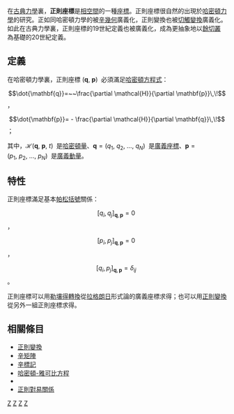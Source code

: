 {{noteTA
|G1=物理學
}}
在[[古典力學|古典力學]]裏，'''正則座標'''是[[相空間|相空間]]的一種[[座標|座標]]。正則座標很自然的出現於[[哈密頓力學|哈密頓力學]]的研究。正如同哈密頓力學的被[[辛幾何|辛幾何]]廣義化，正則變換也被[[切觸幾何|切觸變換]]廣義化。如此在古典力學裏，正則座標的19世紀定義也被廣義化，成為更抽象地以[[餘切叢|餘切叢]]為基礎的20世紀定義。

==定義==
在哈密頓力學裏，正則座標 <math>(\mathbf{q},\ \mathbf{p})\,\!</math> 必須滿足[[哈密頓方程式|哈密頓方程式]]：
:<math>\dot{\mathbf{q}}=~~\frac{\partial \mathcal{H}}{\partial \mathbf{p}}\,\!</math> ，
:<math>\dot{\mathbf{p}}= - \frac{\partial \mathcal{H}}{\partial \mathbf{q}}\,\!</math> ；

其中，<math>\mathcal{H}(\mathbf{q},\ \mathbf{p},\ t)\,\!</math> 是[[哈密頓量|哈密頓量]]、<math>\mathbf{q}=(q_1,\ q_2,\ \dots,\ q_N)\,\!</math> 是[[廣義座標|廣義座標]]、<math>\mathbf{p}=(p_1,\ p_2,\ \dots,\ p_N)\,\!</math> 是[[廣義動量|廣義動量]]。

==特性==
正則座標滿足基本[[泊松括號|帕松括號]]關係：

:<math>[q_i, q_j]_{\mathbf{q},\mathbf{p}} = 0\,\!</math> ，
:<math>[p_i, p_j]_{\mathbf{q},\mathbf{p}} = 0\,\!</math> ，
:<math>[q_i, p_j]_{\mathbf{q},\mathbf{p}}= \delta_{ij}\,\!</math> 。

正則座標可以用[[勒壤得轉換|勒壤得轉換]]從[[拉格朗日|拉格朗日]]形式論的廣義座標求得；也可以用[[正則變換|正則變換]]從另外一組正則座標求得。

== 相關條目 ==
* [[正則變換|正則變換]]
* [[辛矩陣|辛矩陣]]
* [[辛標記|辛標記]]
* [[哈密頓-雅可比方程|哈密頓-雅可比方程]]
* {{le|史東-馮諾伊曼定理|Stone-von Neumann Theorem}}
* [[正則對易關係|正則對易關係]]

[[Category:辛几何|Z]]
[[Category:哈密頓力學|Z]]
[[Category:拉格朗日力學|Z]]
[[Category:坐标系|Z]]